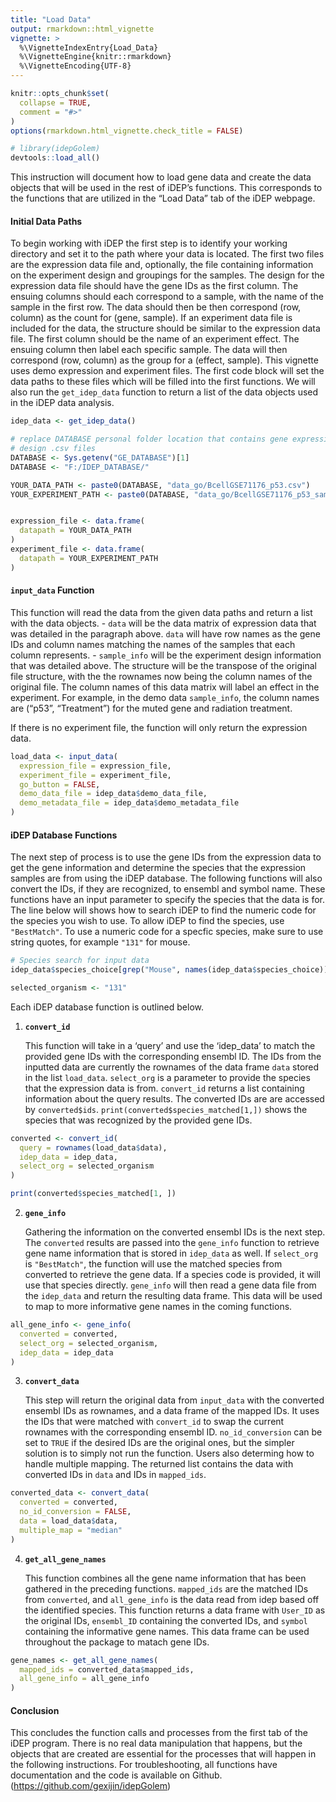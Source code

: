 ```yaml
---
title: "Load Data"
output: rmarkdown::html_vignette
vignette: >
  %\VignetteIndexEntry{Load_Data}
  %\VignetteEngine{knitr::rmarkdown}
  %\VignetteEncoding{UTF-8}
---
```


```r
knitr::opts_chunk$set(
  collapse = TRUE,
  comment = "#>"
)
options(rmarkdown.html_vignette.check_title = FALSE)
```

```r
# library(idepGolem)
devtools::load_all()
```

This instruction will document how to load gene data and create the data objects that will be used in the rest of iDEP's functions. This corresponds to the functions that are utilized in the "Load Data" tab of the iDEP webpage. 

#### Initial Data Paths

To begin working with iDEP the first step is to identify your working directory and set it to the path where your data is located. The first two files are the expression data file and, optionally, the file containing information on the experiment design and groupings for the samples. The design for the expression data file should have the gene IDs as the first column. The ensuing columns should each correspond to a sample, with the name of the sample in the first row. The data should then be then correspond (row, column) as the count for (gene, sample). If an experiment data file is included for the data, the structure should be similar to the expression data file. The first column should be the name of an experiment effect. The ensuing column then label each specific sample. The data will then correspond (row, column) as the group for a (effect, sample). This vignette uses demo expression and experiment files. The first code block will set the data paths to these files which will be filled into the first functions. We will also run the `get_idep_data` function to return a list of the data objects used in the iDEP data analysis.

```r
idep_data <- get_idep_data()

# replace DATABASE personal folder location that contains gene expression and 
# design .csv files
DATABASE <- Sys.getenv("GE_DATABASE")[1]
DATABASE <- "F:/IDEP_DATABASE/"

YOUR_DATA_PATH <- paste0(DATABASE, "data_go/BcellGSE71176_p53.csv")
YOUR_EXPERIMENT_PATH <- paste0(DATABASE, "data_go/BcellGSE71176_p53_sampleInfo.csv")


expression_file <- data.frame(
  datapath = YOUR_DATA_PATH
)
experiment_file <- data.frame(
  datapath = YOUR_EXPERIMENT_PATH
)
```

#### **`input_data`** Function

This function will read the data from the given data paths and return a list with the data objects.
- `data` will be the data matrix of expression data that was detailed in the paragraph above. `data` will have row names as the gene IDs and column names matching the names of the samples that each column represents. 
- `sample_info` will be the experiment design information that was detailed above. The structure will be the transpose of the original file structure, with the the rownames now being the column names of the original file. The column names of this data matrix will label an effect in the experiment. For example, in the demo data `sample_info`, the column names are ("p53", "Treatment") for the muted gene and radiation treatment. 

If there is no experiment file, the function will only return the expression data.

```r
load_data <- input_data(
  expression_file = expression_file,
  experiment_file = experiment_file,
  go_button = FALSE,
  demo_data_file = idep_data$demo_data_file,
  demo_metadata_file = idep_data$demo_metadata_file
)
```

#### iDEP Database Functions

The next step of process is to use the gene IDs from the expression data to get the gene information and determine the species that the expression samples are from using the iDEP database. The following functions will also convert the IDs, if they are recognized, to ensembl and symbol name. These functions have an input parameter to specify the species that the data is for. The line below will shows how to search iDEP to find the numeric code for the species you wish to use. To allow iDEP to find the species, use `"BestMatch"`. To use a numeric code for a specfic species, make sure to use string quotes, for example `"131"` for mouse.

```r
# Species search for input data
idep_data$species_choice[grep("Mouse", names(idep_data$species_choice))]

selected_organism <- "131"
```

Each iDEP database function is outlined below.

1.  **`convert_id`**

    This function will take in a 'query' and use the 'idep_data' to match the provided gene IDs with the corresponding ensembl ID. The IDs from the inputted data are currently the rownames of the data frame `data` stored in the list `load_data`. `select_org` is a parameter to provide the species that the expression data is from. `convert_id` returns a list containing information about the query results. The converted IDs are are accessed by `converted$ids`. `print(converted$species_matched[1,])` shows the species that was recognized by the provided gene IDs.

```r
converted <- convert_id(
  query = rownames(load_data$data),
  idep_data = idep_data,
  select_org = selected_organism
)

print(converted$species_matched[1, ])
```

2.  **`gene_info`**

    Gathering the information on the converted ensembl IDs is the next step. The `converted` results are passed into the `gene_info` function to retrieve gene name information that is stored in `idep_data` as well. If `select_org` is `"BestMatch"`, the function will use the matched species from converted to retrieve the gene data. If a species code is provided, it will use that species directly. `gene_info` will then read a gene data file from the `idep_data` and return the resulting data frame. This data will be used to map to more informative gene names in the coming functions.

```r
all_gene_info <- gene_info(
  converted = converted,
  select_org = selected_organism,
  idep_data = idep_data
)
```

3.  **`convert_data`**

    This step will return the original data from `input_data` with the converted ensembl IDs as rownames, and a data frame of the mapped IDs. It uses the IDs that were matched with `convert_id` to swap the current rownames with the corresponding ensembl ID. `no_id_conversion` can be set to `TRUE` if the desired IDs are the original ones, but the simpler solution is to simply not run the function. Users also determing how to handle multiple mapping. The returned list contains the data with converted IDs in `data` and IDs in `mapped_ids`.

```r
converted_data <- convert_data(
  converted = converted,
  no_id_conversion = FALSE,
  data = load_data$data, 
  multiple_map = "median"
)
```

4.  **`get_all_gene_names`**

    This function combines all the gene name information that has been gathered in the preceding functions. `mapped_ids` are the matched IDs from `converted`, and `all_gene_info` is the data read from idep based off the identified species. This function returns a data frame with `User_ID` as the original IDs, `ensembl_ID` containing the converted IDs, and `symbol` containing the informative gene names. This data frame can be used throughout the package to matach gene IDs.

```r
gene_names <- get_all_gene_names(
  mapped_ids = converted_data$mapped_ids,
  all_gene_info = all_gene_info
)
```

#### Conclusion

This concludes the function calls and processes from the first tab of the iDEP program. There is no real data manipulation that happens, but the objects that are created are essential for the processes that will happen in the following instructions. For troubleshooting, all functions have documentation and the code is available on Github. (<https://github.com/gexijin/idepGolem>)
